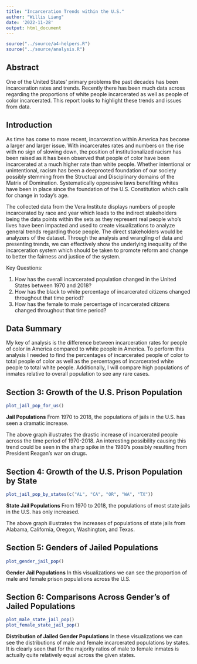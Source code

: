 ```yaml
---
title: "Incarceration Trends within the U.S."
author: "Willis Liang"
date: '2022-11-28'
output: html_document
---
```


```r
source("../source/a4-helpers.R")
source("../source/analysis.R")
```

## Abstract 
One of the United States' primary problems the past decades has been incarceration rates and trends. Recently there has been much data across regarding the proportions of white people incarcerated as well as people of color incarcerated. This report looks to highlight these trends and issues from data.

## Introduction 
As time has come to more recent, incarceration within America has become a larger and larger issue. With incarcerates rates and numbers on the rise with no sign of slowing down, the position of institutionalized racism has been raised as it has been observed that people of color have been incarcerated at a much higher rate than white people. Whether intentional or unintentional, racism has been a deeprooted foundation of our society possibly stemming from the Structual and Disciplinary domains of the Matrix of Domination. Systematically oppressive laws benefiting whites have been in place since the foundation of the U.S. Constitution which calls for change in today's age.

The collected data from the Vera Institute displays numbers of people incarcerated by race and year which leads to the indirect stakeholders being the data points within the sets as they represent real people who's lives have been impacted and used to create visualizations to analyze general trends regarding those people. The direct stakeholders would be analyzers of the dataset. Through the analysis and wrangling of data and presenting trends, we can effectively show the underlying inequality of the incarceration system which should be taken to promote reform and change to better the fairness and justice of the system.

Key Questions:

1. How has the overall incarcerated population changed in the United States between 1970 and 2018?
2. How has the black to white percentage of incarcerated citizens changed throughout that time period?
3. How has the female to male percentage of incarcerated citizens changed throughout that time period?

## Data Summary 
My key of analysis is the difference between incarceration rates for people of color in America compared to white people in America. To perform this analysis I needed to find the percentages of incarcerated people of color to total people of color as well as the percentages of incarcerated white people to total white people. Additionally, I will compare high populations of inmates relative to overall population to see any rare cases.

## Section 3: Growth of the U.S. Prison Population

```r
plot_jail_pop_for_us()
```
**Jail Populations** From 1970 to 2018, the populations of jails in the U.S. has seen a dramatic increase.

The above graph illustrates the drastic increase of incarcerated people across the time period of 1970-2018. An interesting possibility causing this trend could be seen in the sharp spike in the 1980's possibly resulting from President Reagan's war on drugs.

## Section 4: Growth of the U.S. Prison Population by State

```r
plot_jail_pop_by_states(c("AL", "CA", "OR", "WA", "TX"))
```
**State Jail Populations** From 1970 to 2018, the populations of most state jails in the U.S. has only increased.

The above graph illustrates the increases of populations of state jails from Alabama, California, Oregon, Washington, and Texas. 

## Section 5: Genders of Jailed Populations
```r
plot_gender_jail_pop()
```
**Gender Jail Populations** In this visualizations we can see the proportion of male and female prison populations across the U.S.

## Section 6: Comparisons Across Gender's of Jailed Populations
```r
plot_male_state_jail_pop()
plot_female_state_jail_pop()
```
**Distribution of Jailed Gender Populations** In these visualizations we can see the distributions of male and female incarcerated populations by states. It is clearly seen that for the majority ratios of male to female inmates is actually quite relatively equal across the given states.



